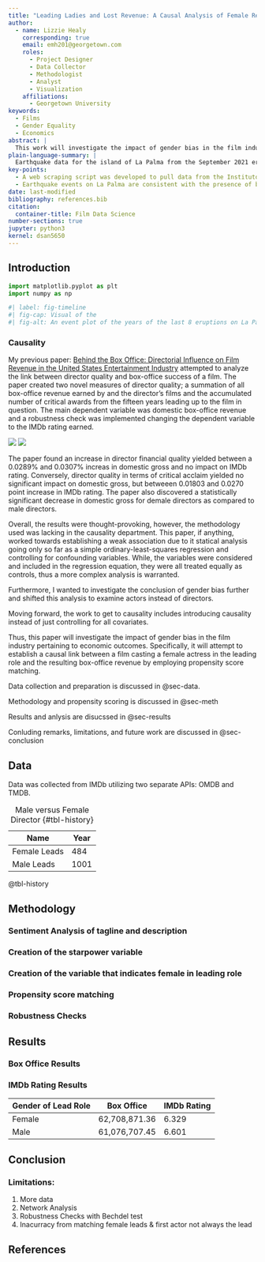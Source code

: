 ```yaml
---
title: "Leading Ladies and Lost Revenue: A Causal Analysis of Female Representation and Box-Office Returns"
author:
  - name: Lizzie Healy
    corresponding: true
    email: emh201@georgetown.com
    roles:
      - Project Designer
      - Data Collector
      - Methodologist
      - Analyst
      - Visualization
    affiliations:
      - Georgetown University
keywords:
  - Films
  - Gender Equality
  - Economics
abstract: |
  This work will investigate the impact of gender bias in the film industry pertaining to economic outcomes. Specifically, it will establish a causal link between a film casting a female actress in the leading role and the resulting box-office revenue. This will be accomplished utilizing propensity weighting, which will match movies based on the perceived similarity of their characteristics. These predictor variables will include the year, season of release, genre, runtime, director and writers, star power level of the cast, MPAA rating, IMDb Metascore, IMDb Votes, number of awards won, country of release, language, film description, the production budget, the aspect ratio, the color, the countries of origin, filming locations, production companies, and tagline. To deal with the variables that are non-numeric the following steps will be taken. Firstly, a network analysis will be performed on the cast to produce a measure of centrality of the actors/actresses. Secondly, a sentiment analysis will be performed on the film description and tagline. The primary outcome variable will be the box-office number measured in US dollars, measured as the gross value worldwide. The IMDb score will be employed as an additional outcome measure to be used as a robustness check. A secondary robustness check may be employed in which the primary variable of interest will be whether the film passes the Bechdel test, indicating true female representation in the film. The initial hypothesis is that films that opt to feature a female in the leading role will experience a decrease value in the box office revenue.
plain-language-summary: |
  Earthquake data for the island of La Palma from the September 2021 eruption is found ...
key-points:
  - A web scraping script was developed to pull data from the Instituto Geogràphico Nacional into a machine-readable form for analysis
  - Earthquake events on La Palma are consistent with the presence of both mantle and crustal reservoirs.
date: last-modified
bibliography: references.bib
citation:
  container-title: Film Data Science
number-sections: true
jupyter: python3
kernel: dsan5650
---
```


## Introduction

```python
import matplotlib.pyplot as plt
import numpy as np

#| label: fig-timeline
#| fig-cap: Visual of the 
#| fig-alt: An event plot of the years of the last 8 eruptions on La Palma.
```

### Causality

My previous paper: [Behind the Box Office: Directorial Influence on Film Revenue in the United States Entertainment Industry](./assets/thesis.pdf) attempted to analyze the link between director quality and box-office success of a film. The paper created two novel measures of director quality; a summation of all box-office revenue earned by and the director's films and the accumulated number of critical awards from the fifteen years leading up to the film in question. The main dependent variable was domestic box-office revenue and a robustness check was implemented changing the dependent variable to the IMDb rating earned. 

![](./assets/thesis_table1.png)
![](./assets/thesis_table2.png)

The paper found an increase in director financial quality yielded between a 0.0289% and 0.0307% increas in domestic gross and no impact on IMDb rating. Conversely, director quality in terms of critical acclaim yielded no significant impact on domestic gross, but betweeen 0.01803 and 0.0270 point increase in IMDb rating. The paper also discovered a statistically significant decrease in domestic gross for demale directors as compared to male directors.

Overall, the results were thought-provoking, however, the methodology used was lacking in the causality department. This paper, if anything, worked towards establishing a weak association due to it statical analysis going only so far as a simple ordinary-least-squares regression and controlling for confounding variables. While, the variables were considered and included in the regression equation, they were all treated equally as controls, thus a more complex analysis is warranted. 

Furthermore, I wanted to investigate the conclusion of gender bias further and shifted this analysis to examine actors instead of directors.

Moving forward, the work to get to causality includes introducing causality instead of just controlling for all covariates.

Thus, this paper will investigate the impact of gender bias in the film industry pertaining to economic outcomes. Specifically, it will attempt to establish a causal link between a film casting a female actress in the leading role and the resulting box-office revenue by employing propensity score matching.

Data collection and preparation is discussed in @sec-data.

Methodology and propensity scoring is discussed in @sec-meth

Results and anlysis are disucssed in @sec-results

Conluding remarks, limitations, and future work are discussed in @sec-conclusion

## Data {#sec-data}

Data was collected from IMDb utilizing two separate APIs: OMDB and TMDB. 

| Name                | Year |
|---------------------|------|
| Female Leads    | 484 |
| Male Leads      | 1001 |

: Male versus Female Director {#tbl-history}

@tbl-history

## Methodology {#sec-meth}

### Sentiment Analysis of tagline and description

### Creation of the starpower variable

### Creation of the variable that indicates female in leading role

### Propensity score matching

### Robustness Checks

## Results {#sec-results}

### Box Office Results

### IMDb Rating Results

| Gender of Lead Role     | Box Office | IMDb Rating |
|---------------------|------|------|
| Female             | 62,708,871.36 | 6.329 |
| Male               | 61,076,707.45 | 6.601 |

## Conclusion {#sec-conclusion}

### Limitations:
1. More data
2. Network Analysis
3. Robustness Checks with Bechdel test
4. Inacurracy from matching female leads & first actor not always the lead

## References {.unnumbered}

::: {#refs}
:::